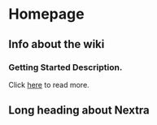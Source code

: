# Homepage

## Info about the wiki

### Getting Started Description.

Click [here](/getting-started) to read more.

## Long heading about Nextra




